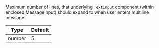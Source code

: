Maximum number of lines, that underlying `TextInput` component (within enclosed MessageInput) should expand to when user enters multiline message.

| Type | Default |
| - | - |
| number | 5 |
